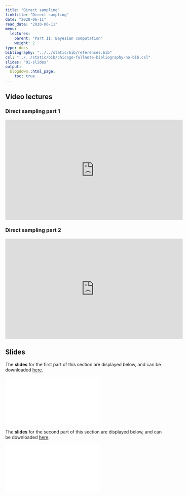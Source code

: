 ```yaml
---
title: "Direct sampling"
linktitle: "Direct sampling"
date: "2020-06-11"
read_date: "2020-06-11"
menu:
  lectures:
    parent: "Part II: Bayesian computation"
    weight: 2
type: docs
bibliography: "../../static/bib/references.bib"
csl: "../../static/bib/chicago-fullnote-bibliography-no-bib.csl"
slides: "01-slides"
output:
  blogdown::html_page:
    toc: true
---
```


## Video lectures

### Direct sampling part 1
<iframe width="560" height="315" src="https://www.youtube.com/embed/" frameborder="0" allow="accelerometer; autoplay; encrypted-media; gyroscope; picture-in-picture" allowfullscreen></iframe>

### Direct sampling part 2
<iframe width="560" height="315" src="https://www.youtube.com/embed/" frameborder="0" allow="accelerometer; autoplay; encrypted-media; gyroscope; picture-in-picture" allowfullscreen></iframe>


## Slides

The **slides** for the first part of this section are displayed below, and can be downloaded [here](/slides/slidesMCMCDirectSampling1.pdf).

<html>
<body>
  <object data="/slides/slidesMCMCDirectSampling1.pdf##view=fit" type="application/pdf" width="420" height="237">
        <embed src="/slides/slidesMCMCDirectSampling1.pdf##view=fit" type="application/pdf"/>
  </object>
</body>
</html>


The **slides** for the second part of this section are displayed below, and can be downloaded [here](/slides/slidesMCMCDirectSampling2.pdf).

<html>
<body>
  <object data="/slides/slidesMCMCDirectSampling2.pdf##view=fit" type="application/pdf" width="420" height="237">
        <embed src="/slides/slidesMCMCDirectSampling2.pdf##view=fit" type="application/pdf"/>
  </object>
</body>
</html>